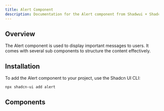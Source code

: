 ```yaml
---
title: Alert Component
description: Documentation for the Alert component from Shadwui + Shadcn UI.
---
```



## Overview

The Alert component is used to display important messages to users. It comes with several sub components to structure the content effectively.

## Installation

To add the Alert component to your project, use the Shadcn UI CLI:

```bash
npx shadcn-ui add alert
```

## Components

<ComponentPage />
